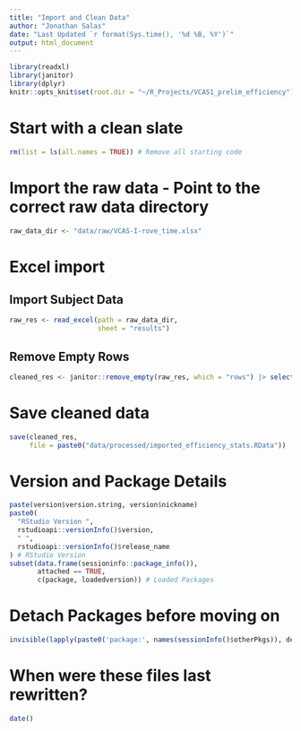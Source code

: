 ```yaml
---
title: "Import and Clean Data"
author: "Jonathan Salas"
date: "Last Updated `r format(Sys.time(), '%d %B, %Y')`"
output: html_document
---
```


```r
library(readxl)
library(janitor)
library(dplyr)
knitr::opts_knit$set(root.dir = "~/R_Projects/VCAS1_prelim_efficiency")
```

# Start with a clean slate

```r
rm(list = ls(all.names = TRUE)) # Remove all starting code
```

# Import the raw data - Point to the correct raw data directory

```r
raw_data_dir <- "data/raw/VCAS-I-rove_time.xlsx"
```

# Excel import

## Import Subject Data
```r
raw_res <- read_excel(path = raw_data_dir,
                      sheet = "results")
```

## Remove Empty Rows

```r
cleaned_res <- janitor::remove_empty(raw_res, which = "rows") |> select(-c(link_to_data, notes))
```

# Save cleaned data

```r
save(cleaned_res, 
     file = paste0("data/processed/imported_efficiency_stats.RData"))
```

# Version and Package Details

```r
paste(version$version.string, version$nickname)
paste0(
  "RStudio Version ",
  rstudioapi::versionInfo()$version,
  " ",
  rstudioapi::versionInfo()$release_name
) # RStudio Version
subset(data.frame(sessioninfo::package_info()),
       attached == TRUE,
       c(package, loadedversion)) # Loaded Packages
```

# Detach Packages before moving on

```r
invisible(lapply(paste0('package:', names(sessionInfo()$otherPkgs)), detach, character.only=TRUE, unload=TRUE)) # Detach Packages
```

# When were these files last rewritten?

```r
date()
```